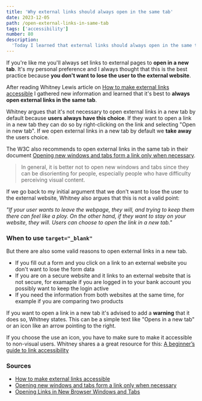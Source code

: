 ```yaml
---
title: 'Why external links should always open in the same tab'
date: 2023-12-05
path: /open-external-links-in-same-tab
tags: ['accessibility']
number: 80
description:
  'Today I learned that external links should always open in the same tab.'
---
```


If you're like me you'll always set links to external pages to **open in a new
tab**. It's my personal preference and I always thought that this is the best
practice because **you don't want to lose the user to the external website**.

After reading Whitney Lewis article on
[How to make external links accessible](https://blog.pope.tech/2024/01/02/how-to-make-external-links-accessible/)
I gathered new information and learned that it's best to **always open external
links in the same tab**.

Whitney argues that it's not necessary to open external links in a new tab by
default because **users always have this choice**. If they want to open a link
in a new tab they can do so by right-clicking on the link and selecting "Open in
new tab". If we open external links in a new tab by default we **take away** the
users choice.

The W3C also recommends to open external links in the same tab in their document
[Opening new windows and tabs form a link only when necessary](https://www.w3.org/TR/WCAG20-TECHS/G200.html).

> In general, it is better not to open new windows and tabs since they can be
> disorienting for people, especially people who have difficulty perceiving
> visual content.

If we go back to my initial argument that we don't want to lose the user to the
external website, Whitney also argues that this is not a valid point:

_"If your user wants to leave the webpage, they will, and trying to keep them
there can feel like a ploy. On the other hand, if they want to stay on your
website, they will. Users can choose to open the link in a new tab."_

### When to use `target="_blank"`

But there are also some valid reasons to open external links in a new tab.

- If you fill out a form and you click on a link to an external website you
  don't want to lose the form data
- If you are on a secure website and it links to an external website that is not
  secure, for examaple if you are logged in to your bank account you possibly
  want to keep the login active
- If you need the information from both websites at the same time, for example
  if you are comparing two products

If you want to open a link in a new tab it's advised to add a **warning** that
it does so, Whitney states. This can be a simple text like "Opens in a new tab"
or an icon like an arrow pointing to the right.

If you choose the use an icon, you have to make sure to make it accessible to
non-visual users. Whitney shares a a great resource for this:
[A beginner’s guide to link accessibility](https://blog.pope.tech/2023/01/01/link-accessibility/)

### Sources

- [How to make external links accessible](https://blog.pope.tech/2024/01/02/how-to-make-external-links-accessible/)
- [Opening new windows and tabs form a link only when necessary](https://www.w3.org/TR/WCAG20-TECHS/G200.html)
- [Opening Links in New Browser Windows and Tabs](https://www.nngroup.com/articles/new-browser-windows-and-tabs/)
